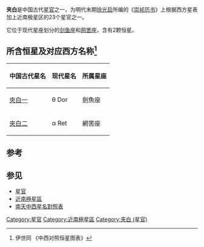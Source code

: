 '''夹白 '''是中国古代[[星官|星官]]之一，为明代末期[[徐光启|徐光启]]所编的《[[崇祯历书|崇祯历书]]》上根据西方星表加上近南极星区的23个星官之一。

它位于现代星座划分的[[剑鱼座|剑鱼座]]和[[网罟座|网罟座]]，含有2颗恒星。

==所含恒星及对应西方名称<ref>伊世同 《中西对照恒星图表》</ref>==

{| class="wikitable" align="center" style="text-align:center; width:60%"
|-
! 中国古代星名 !! 现代星名 !! 所属星座
|-
| [[夾白一|夾白一]] || θ Dor || 劍魚座
|-
| [[夾白二|夾白二]] || α Ret || 網罟座
|}

==参考==
{{reflist}}

==参见==
*[[星官|星官]]
*[[近南極星區|近南極星區]]
*[[南天中西星名對照表|南天中西星名對照表]]

{{中国古代星官-南天}}

{{小作品}}

[[Category:星官|Category:星官]]
[[Category:近南極星區|Category:近南極星區]]
[[Category:夹白_(星官)|Category:夹白 (星官)]]